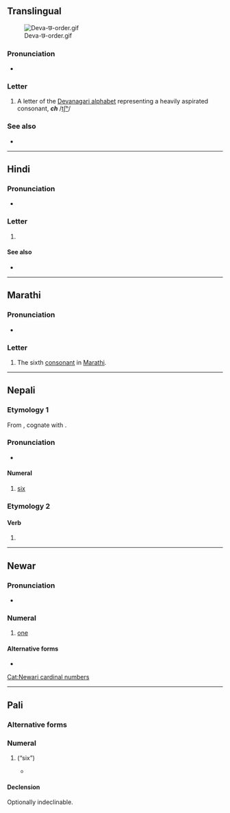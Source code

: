 {{character info}}
==Translingual==
[[File:Deva-छ-order.gif|thumb]]

===Pronunciation===
* {{IPA|mul|/tɕʰə/|/tʃʰə/|/tsʰə/}}

===Letter===
{{mul-Deva|ch}}

# A letter of the [[Devanagari alphabet]] representing a heavily aspirated consonant, '''''ch''''' /[[tʃʰ]]/

===See also===
* {{list:Devanagari script letters/mul}}

----

==Hindi==

===Pronunciation===
* {{hi-IPA|छ.}}

===Letter===
{{head|hi|letter}}

# {{n-g|the seventh [[consonant]] in [[Hindi]]}}

====See also====
* {{list:Devanagari script letters/hi}}

----

==Marathi==

===Pronunciation===
* {{mr-IPA}}

===Letter===
{{head|mr|letter}}

# The sixth [[consonant]] in [[Marathi]].

----

==Nepali==

{{number box|ne|6}}

===Etymology 1===
From {{inh|ne|sa|षष्}}, cognate with {{cog|hi|छह}}.

===Pronunciation===
* {{ne-IPA}}

====Numeral====
{{ne-pos|numeral}}

# {{cln|ne|cardinal numbers}} [[six]]

===Etymology 2===

====Verb====
{{ne-pos|verb form}}

# {{inflection of|ne|हुनु||3|s|low-respect defining|pres}}

----

==Newar==

===Pronunciation===
* {{new-IPA}}

===Numeral===
{{head|new|numeral}}

# [[one]]

====Alternative forms====
* {{l|new|छि}}

[[Cat:Newari cardinal numbers]]

----

==Pali==

===Alternative forms===
{{pi-alt|Latn=cha}}

===Numeral===
{{head|pi|numeral}}

# {{pi-sc|Deva|cha}} (“six”)
#* {{RQ:pi:Kaccayano quote|250|athas|6}}

====Declension====
Optionally indeclinable.
<!-- {{pi-alt|Latn=chachahichannaṃchasu}} transliteration aid -->
{{pi-decl-noun|g=no|number=p
|novoc=true
|nomp_mod=replace|nomp=छ
|accp_mod=replace|accp=छ
|insp_mod=replace|insp=छहि
|ablp_mod=replace|ablp=छहि
|datp_mod=replace|datp=छन्नं
|genp_mod=replace|genp=छन्नं
|locp_mod=replace|locp=छसु
}}
